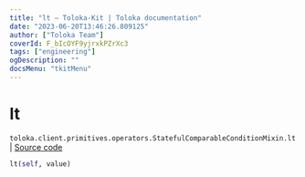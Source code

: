 ```yaml
---
title: "lt — Toloka-Kit | Toloka documentation"
date: "2023-06-20T13:46:26.809125"
author: ["Toloka Team"]
coverId: F_bIcOYF9yjrxkPZrXc3
tags: ["engineering"]
ogDescription: ""
docsMenu: "tkitMenu"
---
```


# lt

`toloka.client.primitives.operators.StatefulComparableConditionMixin.lt` | [Source code](https://github.com/Toloka/toloka-kit/blob/v1.2.0/src/client/primitives/operators.py#L185)

```python
lt(self, value)
```